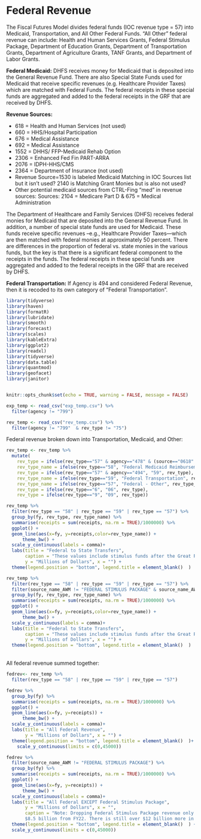 # Federal Revenue

The Fiscal Futures Model divides federal funds (IOC revenue type = 57) into Medicaid, Transportation, and All Other Federal Funds. "All Other" federal revenue can include: Health and Human Services Grants, Federal Stimulus Package, Department of Education Grants, Department of Transportation Grants, Department of Agriculture Grants, TANF Grants, and Department of Labor Grants.

**Federal Medicaid:** DHFS receives money for Medicaid that is deposited into the General Revenue Fund. There are also Special State Funds used for Medicaid that receive specific revenues (e.g. Healthcare Provider Taxes) which are matched with Federal Funds. The federal receipts in these special funds are aggregated and added to the federal receipts in the GRF that are received by DHFS.

**Revenue Sources:**

-   618 = Health and Human Services (not used)
-   660 = HHS/Hospital Participation
-   676 = Medical Assistance
-   692 = Medical Assistance
-   1552 = DHHS/ FFP-Medicaid Rehab Option
-   2306 = Enhanced Fed Fin PART-ARRA
-   2076 = IDPH-HHS/CMS
-   2364 = Department of Insurance (not used)
-   Revenue Source=1530 is labeled Medicaid Matching in IOC Sources list but it isn't used? 2140 is Matching Grant Monies but is also not used?
-   Other potential medicaid sources from CTRL-Fing "med" in revenue sources: Sources: 2104 = Medicare Part D & 675 = Medical Administration

The Department of Healthcare and Family Services (DHFS) receives federal monies for Medicaid that are deposited into the General Revenue Fund. In addition, a number of special state funds are used for Medicaid. These funds receive specific revenues --e.g., Healthcare Provider Taxes---which are then matched with federal monies at approximately 50 percent. There are differences in the proportion of federal vs. state monies in the various funds, but the key is that there is a significant federal component to the receipts in the funds. The federal receipts in these special funds are aggregated and added to the federal receipts in the GRF that are received by DHFS.

**Federal Transportation:** If Agency is 494 and considered Federal Revenue, then it is recoded to its own category of "Federal Transportation".

```r

library(tidyverse)
library(haven)
library(formatR)
library(lubridate)
library(smooth)
library(forecast)
library(scales)
library(kableExtra)
library(ggplot2)
library(readxl)
library(tidyverse)
library(data.table)
library(quantmod)
library(geofacet)
library(janitor)


knitr::opts_chunk$set(echo = TRUE, warning = FALSE, message = FALSE)

exp_temp <- read_csv("exp_temp.csv") %>% 
  filter(agency != "799") 

rev_temp <- read_csv("rev_temp.csv") %>% 
  filter(agency != "799"  & rev_type != "75")
```

Federal revenue broken down into Transportation, Medicaid, and Other:

```r
rev_temp <- rev_temp %>% 
  mutate(
    rev_type = ifelse(rev_type=="57" & agency=="478" & (source=="0618"|source=="2364"|source=="0660"|source=="1552"| source=="2306"| source=="2076"|source=="0676"|source=="0692"), "58", rev_type),
    rev_type_name = ifelse(rev_type=="58", "Federal Medicaid Reimbursements", rev_type_name),
    rev_type = ifelse(rev_type=="57" & agency=="494", "59", rev_type),
    rev_type_name = ifelse(rev_type=="59", "Federal Transportation", rev_type_name),
    rev_type_name = ifelse(rev_type=="57", "Federal - Other", rev_type_name),
    rev_type = ifelse(rev_type=="6", "06", rev_type),
    rev_type = ifelse(rev_type=="9", "09", rev_type)) 

rev_temp %>% 
  filter(rev_type == "58" | rev_type == "59" | rev_type == "57") %>% 
  group_by(fy, rev_type, rev_type_name) %>% 
  summarise(receipts = sum(receipts, na.rm = TRUE)/1000000) %>% 
  ggplot() +
  geom_line(aes(x=fy, y=receipts,color=rev_type_name)) +
      theme_bw() +
  scale_y_continuous(labels = comma)+
  labs(title = "Federal to State Transfers", 
       caption = "These values include stimulus funds after the Great Recession and the COVID pandemic response.",
       y = "Millions of Dollars", x = "") + 
  theme(legend.position = "bottom", legend.title = element_blank()  )

rev_temp %>% 
  filter(rev_type == "58" | rev_type == "59" | rev_type == "57") %>% 
  filter(source_name_AWM != "FEDERAL STIMULUS PACKAGE" & source_name_AWM != "STATE CURE") %>%
  group_by(fy, rev_type, rev_type_name) %>% 
  summarise(receipts = sum(receipts, na.rm = TRUE)/1000000) %>% 
  ggplot() +
  geom_line(aes(x=fy, y=receipts,color=rev_type_name)) +
      theme_bw() +
  scale_y_continuous(labels = comma)+
  labs(title = "Federal to State Transfers", 
       caption = "These values include stimulus funds after the Great Recession and the COVID pandemic response.",
       y = "Millions of Dollars", x = "") + 
  theme(legend.position = "bottom", legend.title = element_blank()  )
```

\
All federal revenue summed together:

```r
fedrev<- rev_temp %>% 
  filter(rev_type == "58" | rev_type == "59" | rev_type == "57") 

fedrev %>% 
  group_by(fy) %>% 
  summarise(receipts = sum(receipts, na.rm = TRUE)/1000000) %>% 
  ggplot() +
  geom_line(aes(x=fy, y=receipts)) +
      theme_bw() +
  scale_y_continuous(labels = comma)+
  labs(title = "All Federal Revenue", 
       y = "Millions of Dollars", x = "") + 
  theme(legend.position = "bottom", legend.title = element_blank()  )+
    scale_y_continuous(limits = c(0,45000))
```

```r
fedrev %>% 
  filter(source_name_AWM != "FEDERAL STIMULUS PACKAGE") %>%
  group_by(fy) %>% 
  summarise(receipts = sum(receipts, na.rm = TRUE)/1000000) %>% 
  ggplot() +
  geom_line(aes(x=fy, y=receipts)) +
      theme_bw() +
  scale_y_continuous(labels = comma)+
  labs(title = "All Federal EXCEPT Federal Stimulus Package", 
       y = "Millions of Dollars", x = "",
       caption = "Note: Dropping Federal Stimulus Package revenue only removes the $3.5 billion from FY20, $0.3 billion from FY21, and 
       $8.5 billion from FY22. There is still over $12 billion more in Federal Revenue compared to FY19.") + 
  theme(legend.position = "bottom", legend.title = element_blank()  ) +
  scale_y_continuous(limits = c(0,45000))
```
